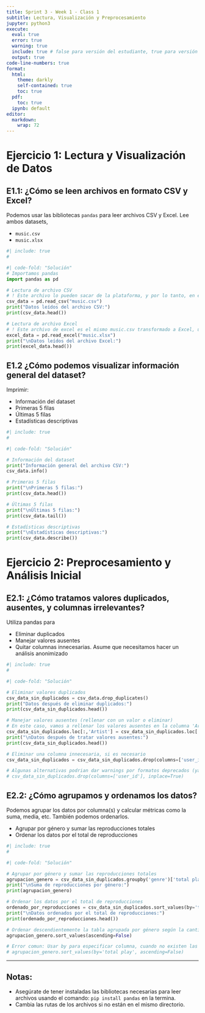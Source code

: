 ---
title: Sprint 3 - Week 1 - Class 1
subtitle: Lectura, Visualización y Preprocesamiento
jupyter: python3
execute: 
  eval: true
  error: true
  warning: true
  include: true # false para versión del estudiante, true para versión del tutor
  output: true
code-line-numbers: true
format:
  html:
    theme: darkly
    self-contained: true
    toc: true
  pdf: 
    toc: true
  ipynb: default
editor: 
  markdown: 
    wrap: 72
---

# Ejercicio 1: Lectura y Visualización de Datos

## E1.1: ¿Cómo se leen archivos en formato CSV y Excel?

Podemos usar las bibliotecas `pandas` para leer archivos CSV y Excel.
Lee ambos datasets,

-   `music.csv`
-   `music.xlsx`

```{python}
#| include: true
#
```

```{python}
#| code-fold: "Solución"
# Importamos pandas
import pandas as pd

# Lectura de archivo CSV
# ! Este archivo lo pueden sacar de la plataforma, y por lo tanto, en el comprimido con todos los datasets
csv_data = pd.read_csv("music.csv")
print("Datos leídos del archivo CSV:")
print(csv_data.head())

# Lectura de archivo Excel
# ! Este archivo de excel es el mismo music.csv transformado a Excel, usando delimitador `,`
excel_data = pd.read_excel("music.xlsx")
print("\nDatos leídos del archivo Excel:")
print(excel_data.head())
```

## E1.2 ¿Cómo podemos visualizar información general del dataset?

Imprimir:

-   Información del dataset
-   Primeras 5 filas
-   Últimas 5 filas
-   Estadísticas descriptivas

```{python}
#| include: true
#
```

```{python}
#| code-fold: "Solución"

# Información del dataset
print("Información general del archivo CSV:")
csv_data.info()

# Primeras 5 filas
print("\nPrimeras 5 filas:")
print(csv_data.head())

# Últimas 5 filas
print("\nÚltimas 5 filas:")
print(csv_data.tail())

# Estadísticas descriptivas
print("\nEstadísticas descriptivas:")
print(csv_data.describe())
```

# Ejercicio 2: Preprocesamiento y Análisis Inicial

## E2.1: ¿Cómo tratamos valores duplicados, ausentes, y columnas irrelevantes?

Utiliza pandas para

-   Eliminar duplicados
-   Manejar valores ausentes
-   Quitar columnas innecesarias. Asume que necesitamos hacer un
    análisis anonimizado

```{python}
#| include: true
#
```

```{python}
#| code-fold: "Solución"

# Eliminar valores duplicados
csv_data_sin_duplicados = csv_data.drop_duplicates()
print("Datos después de eliminar duplicados:")
print(csv_data_sin_duplicados.head())

# Manejar valores ausentes (rellenar con un valor o eliminar)
# En este caso, vamos a rellenar los valores ausentes en la columna 'Artist' con 'Desconocido'
csv_data_sin_duplicados.loc[:,'Artist'] = csv_data_sin_duplicados.loc[:,'Artist'].fillna('Desconocido')
print("\nDatos después de tratar valores ausentes:")
print(csv_data_sin_duplicados.head())

# Eliminar una columna innecesaria, si es necesario 
csv_data_sin_duplicados = csv_data_sin_duplicados.drop(columns=['user_id'])

# Algunas alternativas podrian dar warnings por formatos deprecados (ya no soportados) u otros problemas
# csv_data_sin_duplicados.drop(columns=['user_id'], inplace=True)

```

## E2.2: ¿Cómo agrupamos y ordenamos los datos?

Podemos agrupar los datos por columna(s) y calcular métricas como la
suma, media, etc. También podemos ordenarlos.

-   Agrupar por género y sumar las reproducciones totales
-   Ordenar los datos por el total de reproducciones

```{python}
#| include: true
#
```

```{python}
#| code-fold: "Solución"

# Agrupar por género y sumar las reproducciones totales
agrupacion_genero = csv_data_sin_duplicados.groupby('genre')['total play'].sum()
print("\nSuma de reproducciones por género:")
print(agrupacion_genero)

# Ordenar los datos por el total de reproducciones
ordenado_por_reproducciones = csv_data_sin_duplicados.sort_values(by='total play', ascending=False)
print("\nDatos ordenados por el total de reproducciones:")
print(ordenado_por_reproducciones.head())

# Ordenar descendientemente la tabla agrupada por género según la cantidad de reproducciones de cada grupo
agrupacion_genero.sort_values(ascending=False)

# Error comun: Usar by para especificar columna, cuando no existen las columnas
# agrupacion_genero.sort_values(by='total play', ascending=False)


```

------------------------------------------------------------------------

## Notas:

-   Asegúrate de tener instaladas las bibliotecas necesarias para leer
    archivos usando el comando: `pip install pandas` en la termina.
-   Cambia las rutas de los archivos si no están en el mismo directorio.
